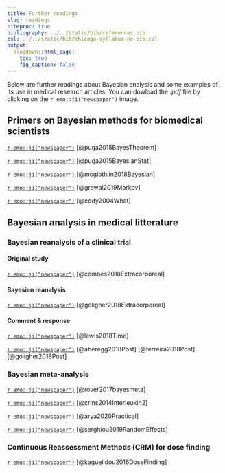 ```yaml
---
title: Further readings
slug: readings
citeproc: true
bibliography: ../../static/bib/references.bib
csl: ../../static/bib/chicago-syllabus-no-bib.csl
output:
  blogdown::html_page:
    toc: true
    fig_caption: false
---
```


Below are further readings about Bayesian analysis and some examples of its use in medical research articles.
You can dowload the *.pdf* file by clicking on the `r emo::ji("newspaper")` image.

## Primers on Bayesian methods for biomedical scientists

[`r emo::ji("newspaper")`](/static/readings/Puga2015BayesTheorem.pdf) [@puga2015BayesTheorem]

[`r emo::ji("newspaper")`](/static/readings/Puga2015BayesianStats.pdf) [@puga2015BayesianStat]

[`r emo::ji("newspaper")`](/static/readings/mcglothlin2018JAMA.pdf) [@mcglothlin2018Bayesian]

[`r emo::ji("newspaper")`](/static/readings/Grewal2015Markov.pdf) [@grewal2019Markov]

[`r emo::ji("newspaper")`](/static/readings/Eddy2004NatureBiotech.pdf) [@eddy2004What]

## Bayesian analysis in medical litterature

### Bayesian reanalysis of a clinical trial

#### Original study

[`r emo::ji("newspaper")`](/static/readings/Combes2018NEJM.pdf) [@combes2018Extracorporeal] 

#### Bayesian reanalysis

[`r emo::ji("newspaper")`](/static/readings/Goligher2018JAMA.pdf) [@goligher2018Extracorporeal]

#### Comment & response

[`r emo::ji("newspaper")`](/static/readings/Lewis2018JAMA.pdf) [@lewis2018Time]

[`r emo::ji("newspaper")`](/static/readings/CommentGoligher2018JAMA.pdf) [@aberegg2018Post] [@ferreira2018Post] [@goligher2018Post]


### Bayesian meta-analysis

[`r emo::ji("newspaper")`](/static/readings/rover2017Bayesmeta.pdf) [@rover2017bayesmeta]

[`r emo::ji("newspaper")`](/static/readings/Crins2014IIL2.pdf) [@crins2014Interleukin2]

[`r emo::ji("newspaper")`](/static/readings/arya2020JAMA.pdf) [@arya2020Practical]

[`r emo::ji("newspaper")`](/static/readings/Serghiou2019JAMA.pdf) [@serghiou2019RandomEffects]

### Continuous Reassessment Methods (CRM) for dose finding

[`r emo::ji("newspaper")`](/static/readings/Kaguelidou2016_PlosOne.pdf) [@kaguelidou2016DoseFinding]
